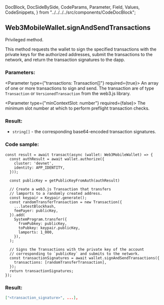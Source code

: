   DocBlock,
  DocSideBySide,
  CodeParams,
  Parameter,
  Field,
  Values,
  CodeSnippets,
} from "../../../../src/components/CodeDocBlock";


<DocBlock>

## Web3MobileWallet.signAndSendTransactions

Privileged method. 

This method requests the wallet to sign the specified transactions with the private keys for the authorized addresses, submit the
transactions to the network, and return the transaction signatures to the dapp.

<DocSideBySide>

<CodeParams>

### Parameters:

<Parameter type={"transactions: Transaction[]"} required={true}>
  An array of one or more transactions to sign and send. The transaction are of type `Transaction` or `VersionedTransaction` from
  the <Link to="/reference/typescript/web3js">web3.js library</Link>.
</Parameter>

<Parameter type={"minContextSlot: number"} required={false}>
  The minimum slot number at which to perform preflight transaction checks.
</Parameter>

### Result:

- `string[]` - the corresponding base64-encoded transaction signatures.

</CodeParams>

<CodeSnippets>

### Code sample:

```tsx
const result = await transact(async (wallet: Web3MobileWallet) => {
  const authResult = await wallet.authorize({
    cluster: 'devnet',
    identity: APP_IDENTITY,
  }));
  
  const publicKey = getPublicKeyFromAuth(authResult)

  // Create a web3.js Transaction that transfers
  // lamports to a randomly created address.
  const keypair = Keypair.generate();
  const randomTransferTransaction = new Transaction({
    ...latestBlockhash,
    feePayer: publicKey,
  }).add(
    SystemProgram.transfer({
      fromPubkey: publicKey,
      toPubkey: keypair.publicKey,
      lamports: 1_000,
    }),
  );

  // Signs the Transactions with the private key of the account 
  // corresponding to `publicKey` and submits to the network.
  const transactionSignatures = await wallet.signAndSendTransactions({
    transactions: [randomTransferTransaction],
  });
  return transactionSignatures;
});
```

### Result:

```json
["<transaction_signature>", ...],
```

</CodeSnippets>
</DocSideBySide>
</DocBlock>
